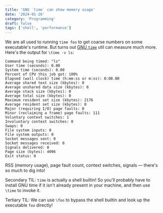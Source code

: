 ```yaml
---
title: 'GNU `time` can show memory usage'
date: '2024-01-26'
category: 'Programming'
draft: false
tags: ['shell', 'performance']
---
```


We are all used to running `time foo` to get coarse numbers on some executable's runtime. But turns out [GNU `time`](https://www.gnu.org/software/time/) util can measure much more. Here's the output for `\time -v ls`:

```
Command being timed: "ls"
User time (seconds): 0.00
System time (seconds): 0.00
Percent of CPU this job got: 100%
Elapsed (wall clock) time (h:mm:ss or m:ss): 0:00.00
Average shared text size (kbytes): 0
Average unshared data size (kbytes): 0
Average stack size (kbytes): 0
Average total size (kbytes): 0
Maximum resident set size (kbytes): 2176
Average resident set size (kbytes): 0
Major (requiring I/O) page faults: 0
Minor (reclaiming a frame) page faults: 111
Voluntary context switches: 1
Involuntary context switches: 0
Swaps: 0
File system inputs: 0
File system outputs: 0
Socket messages sent: 0
Socket messages received: 0
Signals delivered: 0
Page size (bytes): 4096
Exit status: 0

```

RSS (memory usage), page fault count, context switches, signals — there's so much to dig into!

Secondary TIL: `time` is actually a shell builtin! So you'll probably have to install GNU time if it isn't already present in your machine, and then use `\time` to invoke it.

Tertiary TIL: We can use `\foo` to bypass the shell builtin and look up the executable `foo` directly!
